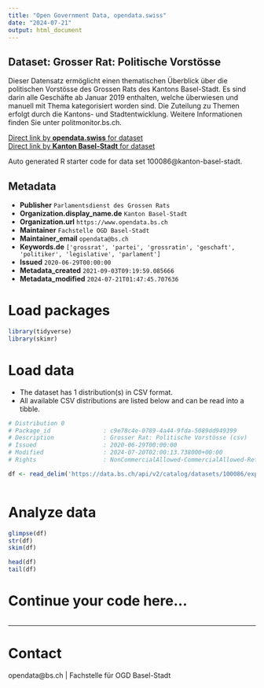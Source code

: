 ```yaml
---
title: "Open Government Data, opendata.swiss"
date: "2024-07-21"
output: html_document
---
```


## Dataset: Grosser Rat: Politische Vorstösse

Dieser Datensatz ermöglicht einen thematischen Überblick über die politischen Vorstösse des Grossen Rats des Kantons Basel-Stadt. Es sind darin alle Geschäfte ab Januar 2019 enthalten, welche überwiesen und manuell mit Thema kategorisiert worden sind. Die Zuteilung zu Themen erfolgt durch die Kantons- und Stadtentwicklung. Weitere Informationen finden Sie unter politmonitor.bs.ch.

[Direct link by **opendata.swiss** for dataset](https://opendata.swiss/de/dataset/grosser-rat-politische-vorstosse)<br>
[Direct link by **Kanton Basel-Stadt** for dataset](https://data.bs.ch/explore/dataset/100086/)

Auto generated R starter code for data set 100086@kanton-basel-stadt.

## Metadata

- **Publisher** `Parlamentsdienst des Grossen Rats`
- **Organization.display_name.de** `Kanton Basel-Stadt`
- **Organization.url** `https://www.opendata.bs.ch`
- **Maintainer** `Fachstelle OGD Basel-Stadt`
- **Maintainer_email** `opendata@bs.ch`
- **Keywords.de** `['grossrat', 'partei', 'grossratin', 'geschaft', 'politiker', 'legislative', 'parlament']`
- **Issued** `2020-06-29T00:00:00`
- **Metadata_created** `2021-09-03T09:19:59.085666`
- **Metadata_modified** `2024-07-21T01:47:45.707636`


# Load packages

```r

library(tidyverse)
library(skimr)

```

# Load data

-   The dataset has 1 distribution(s) in CSV format.
-   All available CSV distributions are listed below and can be read into a tibble.

```r

# Distribution 0
# Package_id               : c9e78c4e-0789-4a44-9fda-5089dd949399
# Description              : Grosser Rat: Politische Vorstösse (csv)
# Issued                   : 2020-06-29T00:00:00
# Modified                 : 2024-07-20T02:00:13.738000+00:00
# Rights                   : NonCommercialAllowed-CommercialAllowed-ReferenceRequired

df <- read_delim('https://data.bs.ch/api/v2/catalog/datasets/100086/exports/csv')



```

# Analyze data

```r

glimpse(df)
str(df)
skim(df)

head(df)
tail(df)

```

# Continue your code here...

```r

```

------------------------------------------------------------------------

# Contact

opendata@bs.ch | Fachstelle für OGD Basel-Stadt

